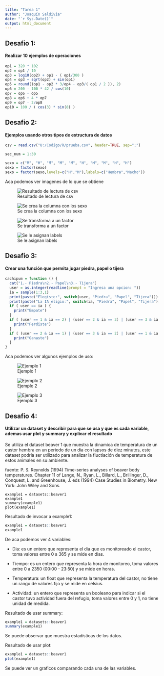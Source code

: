 ```yaml
---
title: "Tarea 1"
author: "Joaquín Saldivia"
date: "`r Sys.Date()`"
output: html_document
---
```


## Desafio 1:

#### Realizar 10 ejemplos de operaciones

```r
op1 = 320 * 102
op2 = op1 / 10
op3 = log10(op2) + op1 - ( op1/300 )
op4 = op3 + sqrt(op2) + sin(op1)
op5 = round((op1 - op2 * 3/op4 - op3/( op1 / 2 )), 2)
op6 = 200 - 100 * 42 / cos(10)
op7 = op6 - op5
op8 = op6 + 4 * op7
op9 = op7 - 2/op8
op10 = 100 / ( cos(3) * sin(8) )
```

## Desafio 2:

#### Ejemplos usando otros tipos de estructura de datos

```r
csv = read.csv("U:/Codigo/R/prueba.csv", header=TRUE, sep=";")

sec_num = 1:30

sexo = c("M", "H", "M", "M", "M", "H", "M", "M", "H", "H")
sexo = factor(sexo)
sexo = factor(sexo,levels=c("H","M"),labels=c("Hembra","Macho"))
```

Aca podemos ver imagenes de lo que se obtiene

![Resultado de lectura de csv](imagen1.png)

![Se crea la columna con los sexo](imagen2.png)

![Se transforma a un factor](imagen3.png)

![Se le asignan labels](imagen4.png)

## Desafio 3:

#### Crear una función que permita jugar piedra, papel o tijera

```r
cachipum = function () {
  cat("1.- Piedra\n2.- Papel\n3.- Tijera")
  user = as.integer(readline(prompt = "Ingresa una opcion: "))
  ia = sample(1:3,1)
  print(paste("Elegiste:", switch(user, "Piedra", "Papel", "Tijera")))
  print(paste("La IA eligio:", switch(ia, "Piedra", "Papel", "Tijera")))
  if ( user == ia ) {
    print("Empate")
  }
  if ( (user == 1 & ia == 2) | (user == 2 & ia == 3) | (user == 3 & ia == 1) ) {
    print("Perdiste")
  }
  if ( (user == 2 & ia == 1) | (user == 3 & ia == 2) | (user == 1 & ia == 3) ) {
    print("Ganaste")
  }
}
```

Aca podemos ver algunos ejemplos de uso:

![Ejemplo 1](ej1.png)

![Ejemplo 2](ej2.png)

![Ejemplo 3](ej3.png)

## Desafio 4:

#### Utilizar un dataset y describir para que se usa y que es cada variable, ademas usar plot y summary y explicar el resultado

Se utiliza el dataset beaver 1 que muestra la dinamica de temperatura de un castor hembra en un periodo de un dia con lapsos de diez minutos, este dataset podria ser utilizado para analizar la fluctiación de temperatura de estos animales en su ambiente.

fuente: P. S. Reynolds (1994) Time-series analyses of beaver body temperatures. Chapter 11 of Lange, N., Ryan, L., Billard, L., Brillinger, D., Conquest, L. and Greenhouse, J. eds (1994) Case Studies in Biometry. New York: John Wiley and Sons.

```
example1 = datasets::beaver1
example1
summary(example1)
plot(example1)
```

Resultado de invocar a example1:

```r
example1 = datasets::beaver1
example1
```

De aca podemos ver 4 variables:

- Dia: es un entero que representa el dia que es monitoreado el castor, toma valores entre 0 a 365 y se mide en dias.

- Tiempo: es un entero que representa la hora de monitoreo, toma valores entre 0 a 2350 (00:00 - 23:50) y se mide en horas.

- Temperatura: un float que representa la temperatura del castor, no tiene un rango de valores fijo y se mide en celsius.

- Actividad: un entero que representa un booleano para indicar si el castor tuvo actividad fuera del refugio, toma valores entre 0 y 1, no tiene unidad de medida.

Resultado de usar summary:

```r
example1 = datasets::beaver1
summary(example1)
```

Se puede observar que muestra estadísticas de los datos.

Resultado de usar plot:

```r
example1 = datasets::beaver1
plot(example1)
```

Se puede ver un graficos comparando cada una de las variables.
